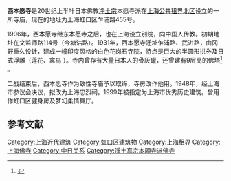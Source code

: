 {{Otheruses|西本願寺|subject=日本佛教在上海的寺院|other=位於日本京都的寺院'''西本願寺'''}}
{{上海市优秀历史建筑
|省区市 = 上海市
|名称 = 西本愿寺
|图片 = [[File:Shanghai_Nishi_Honganji.jpg|200px]]
|编号 = 3-141
|时代 = 1931年
|所在 = [[上海市|上海市]][[虹口区|虹口区]]
|公布 = 1999年
}}

'''西本愿寺'''是20世纪上半叶日本佛教[[净土宗_(日本)|净土宗]]本愿寺派在[[上海公共租界日本区|上海公共租界北区]]设立的一所寺庙，现在的地址为上海虹口区乍浦路455号。

1906年，西本愿寺继东本愿寺之后，也在上海设立别院，向中国人传教。初期地址在文监师路114号（今塘沽路）。1931年，西本愿寺迁址乍浦路、武进路，由冈野重久设计，建成一幢印度风格的白色花岗石寺院，特点是巨大的半圆形拱券及日式浮雕（莲花、禽鸟 ）。寺内曾存有大量日本人的骨灰罐，还曾建有9层高的佛塔<ref>{{Cite web |url=http://www.shtong.gov.cn/newsite/node2/node4/node2249/node4418/node20198/node20610/node62846/userobject1ai8230.html |title=虹口区志 >> 第三编租界·外侨 >> 第二章日本人 >> 第三节 旧址遗迹 |access-date=2019-04-20 |archive-date=2016-03-26 |archive-url=https://web.archive.org/web/20160326092129/http://www.shtong.gov.cn/Newsite/node2/node4/node2249/node4418/node20198/node20610/node62846/userobject1ai8230.html |dead-url=no }}</ref> 。

二战结束后，西本愿寺作为敌性寺庙予以取缔，寺房改作他用。1948年，经上海市参议会决议，拟改为上海忠烈祠。1999年被指定为上海市优秀历史建筑。曾用作虹口区健身房及梦幻柔情舞厅。

==参考文献==
<div class="references-small">
<references></references>
</div>

{{上海市第三批优秀历史建筑}}

[[Category:上海近代建筑|Category:上海近代建筑]]
[[Category:虹口区建筑物|Category:虹口区建筑物]]
[[Category:上海租界|Category:上海租界]]
[[Category:上海佛寺|Category:上海佛寺]]
[[Category:中日关系|Category:中日关系]]
[[Category:淨土真宗本願寺派佛寺|Category:淨土真宗本願寺派佛寺]]